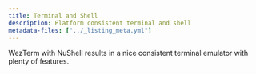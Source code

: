 ```yaml
---
title: Terminal and Shell
description: Platform consistent terminal and shell
metadata-files: ["../_listing_meta.yml"]
---
```


WezTerm with NuShell results in a nice consistent terminal emulator with plenty
of features.
